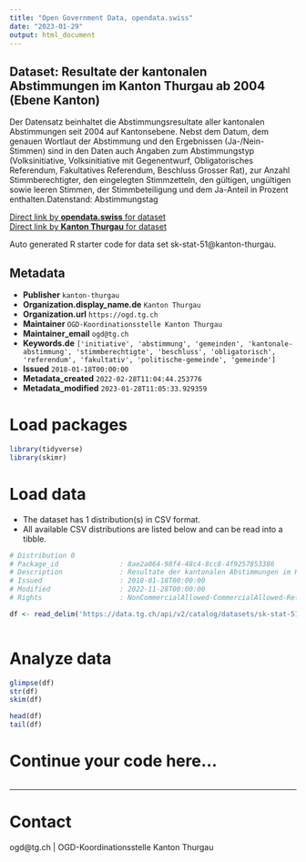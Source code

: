 ```yaml
---
title: "Open Government Data, opendata.swiss"
date: "2023-01-29"
output: html_document
---
```


## Dataset: Resultate der kantonalen Abstimmungen im Kanton Thurgau ab 2004 (Ebene Kanton)

Der Datensatz beinhaltet die Abstimmungsresultate aller kantonalen Abstimmungen seit 2004 auf Kantonsebene. Nebst dem Datum, dem genauen Wortlaut der Abstimmung und den Ergebnissen (Ja-/Nein-Stimmen) sind in den Daten auch Angaben zum Abstimmungstyp (Volksinitiative, Volksinitiative mit Gegenentwurf, Obligatorisches Referendum, Fakultatives Referendum, Beschluss Grosser Rat), zur Anzahl Stimmberechtigter, den eingelegten Stimmzetteln, den gültigen, ungültigen sowie leeren Stimmen, der Stimmbeteiligung und dem Ja-Anteil in Prozent enthalten.Datenstand: Abstimmungstag

[Direct link by **opendata.swiss** for dataset](https://opendata.swiss/de/dataset/resultate-der-kantonalen-abstimmungen-im-kanton-thurgau-ab-2004-ebene-kanton)<br>
[Direct link by **Kanton Thurgau** for dataset](https://data.tg.ch/explore/dataset/sk-stat-51/)

Auto generated R starter code for data set sk-stat-51@kanton-thurgau.

## Metadata

- **Publisher** `kanton-thurgau`
- **Organization.display_name.de** `Kanton Thurgau`
- **Organization.url** `https://ogd.tg.ch`
- **Maintainer** `OGD-Koordinationsstelle Kanton Thurgau`
- **Maintainer_email** `ogd@tg.ch`
- **Keywords.de** `['initiative', 'abstimmung', 'gemeinden', 'kantonale-abstimmung', 'stimmberechtigte', 'beschluss', 'obligatorisch', 'referendum', 'fakultativ', 'politische-gemeinde', 'gemeinde']`
- **Issued** `2018-01-18T00:00:00`
- **Metadata_created** `2022-02-28T11:04:44.253776`
- **Metadata_modified** `2023-01-28T11:05:33.929359`


# Load packages

```r

library(tidyverse)
library(skimr)

```

# Load data

-   The dataset has 1 distribution(s) in CSV format.
-   All available CSV distributions are listed below and can be read into a tibble.

```r

# Distribution 0
# Package_id               : 8ae2a064-98f4-48c4-8cc8-4f9257853386
# Description              : Resultate der kantonalen Abstimmungen im Kanton Thurgau ab 2004 (Ebene Kanton) (csv)
# Issued                   : 2018-01-18T00:00:00
# Modified                 : 2022-11-28T00:00:00
# Rights                   : NonCommercialAllowed-CommercialAllowed-ReferenceRequired

df <- read_delim('https://data.tg.ch/api/v2/catalog/datasets/sk-stat-51/exports/csv')



```

# Analyze data

```r

glimpse(df)
str(df)
skim(df)

head(df)
tail(df)

```

# Continue your code here...

```r

```

------------------------------------------------------------------------

# Contact

ogd@tg.ch | OGD-Koordinationsstelle Kanton Thurgau

